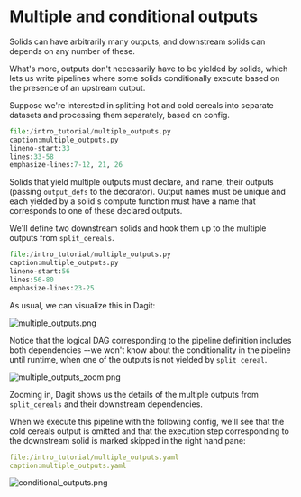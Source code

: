 
# Multiple and conditional outputs

Solids can have arbitrarily many outputs, and downstream solids can
depends on any number of these.

What's more, outputs don't necessarily have to be yielded by solids,
which lets us write pipelines where some solids conditionally execute
based on the presence of an upstream output.

Suppose we're interested in splitting hot and cold cereals into
separate datasets and processing them separately, based on config.

```python literalinclude
file:/intro_tutorial/multiple_outputs.py
caption:multiple_outputs.py
lineno-start:33
lines:33-58
emphasize-lines:7-12, 21, 26
```

Solids that yield multiple outputs must declare, and name, their outputs
(passing `output_defs` to the <PyObject module="dagster" object="solid" displayText="@solid" /> decorator).
Output names must be unique and each <PyObject module="dagster" object="Output" /> yielded by a
solid's compute function must have a name that corresponds to one of these declared outputs.

We'll define two downstream solids and hook them up to the multiple
outputs from `split_cereals`.

```python literalinclude
file:/intro_tutorial/multiple_outputs.py
caption:multiple_outputs.py
lineno-start:56
lines:56-80
emphasize-lines:23-25
```

As usual, we can visualize this in Dagit:

![multiple_outputs.png](/assets/images/tutorial/multiple_outputs.png)

Notice that the logical DAG corresponding to the pipeline definition
includes both dependencies --we won't know about the conditionality in
the pipeline until runtime, when one of the outputs is not yielded by
`split_cereal`.

![multiple_outputs_zoom.png](/assets/images/tutorial/multiple_outputs_zoom.png)

Zooming in, Dagit shows us the details of the multiple outputs from
`split_cereals` and their downstream dependencies.

When we execute this pipeline with the following config, we'll see that
the cold cereals output is omitted and that the execution step
corresponding to the downstream solid is marked skipped in the right
hand pane:

```YAML literalinclude
file:/intro_tutorial/multiple_outputs.yaml
caption:multiple_outputs.yaml
```

![conditional_outputs.png](/assets/images/tutorial/conditional_outputs.png)

